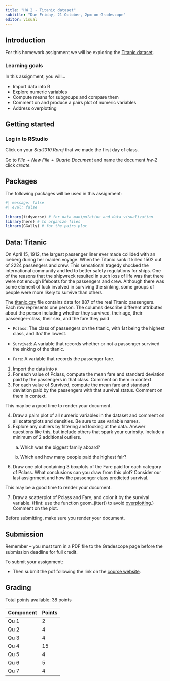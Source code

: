 ```yaml
---
title: "HW 2 - Titanic dataset"
subtitle: "Due Friday, 21 October, 2pm on Gradescope"
editor: visual
---
```


## Introduction

For this homework assignment we will be exploring the [Titanic dataset](https://github.com/stats1010-f22/website/blob/main/hw/data/titanic.csv).

### Learning goals

In this assignment, you will...

-   Import data into R
-   Explore numeric variables
-   Compute means for subgroups and compare them
-   Comment on and produce a pairs plot of numeric variables
-   Address overplotting

## Getting started

### Log in to RStudio

Click on your *Stat1010.Rproj* that we made the first day of class.

Go to *File* ➛ *New File* ➛ *Quarto Document* and name the document *hw-2* click *create.*

## Packages

The following packages will be used in this assignment:

```r
#| message: false
#| eval: false

library(tidyverse) # for data manipulation and data visualization
library(here) # to organize files
library(GGally) # for the pairs plot
```

## Data: Titanic

On April 15, 1912, the largest passenger liner ever made collided with an iceberg during her maiden voyage. When the Titanic sank it killed 1502 out of 2224 passengers and crew. This sensational tragedy shocked the international community and led to better safety regulations for ships. One of the reasons that the shipwreck resulted in such loss of life was that there were not enough lifeboats for the passengers and crew. Although there was some element of luck involved in surviving the sinking, some groups of people were more likely to survive than others.

The [titanic.csv](https://github.com/stats1010-f22/website/blob/main/hw/data/titanic.csv) file contains data for 887 of the real Titanic passengers. Each row represents one person. The columns describe different attributes about the person including whether they survived, their age, their passenger-class, their sex, and the fare they paid

-   `Pclass`: The class of passengers on the titanic, with $1st$ being the highest class, and $3rd$ the lowest.

-   `Survived`: A variable that records whether or not a passenger survived the sinking of the titanic.

-   `Fare`: A variable that records the passenger fare.

1.  Import the data into `R`
2.  For each value of Pclass, compute the mean fare and standard deviation paid by the passengers in that class. Comment on them in context.
3.  For each value of Survived, compute the mean fare and standard deviation paid by the passengers with that survival status. Comment on them in context.

::: callout-warning
This may be a good time to render your document.
:::

4.  Draw a pairs plot of all numeric variables in the dataset and comment on all scatterplots and densities. Be sure to use variable names.
5.  Explore any outliers by filtering and looking at the data. Answer questions like this, but include others that spark your curiosity. Include a minimum of 2 additional outliers.
    a.  Which was the biggest family aboard?

    b.  Which and how many people paid the highest fair?
6.  Draw one plot containing 3 boxplots of the Fare paid for each category of Pclass. What conclusions can you draw from this plot? Consider our last assignment and how the passenger class predicted survival.

::: callout-warning
This may be a good time to render your document.
:::

7.  Draw a scatterplot of Pclass and Fare, and color it by the survival variable. (Hint: use the function geom_jitter() to avoid [overplotting](https://www.data-to-viz.com/caveat/overplotting.html).) Comment on the plot.

::: callout-warning
Before submitting, make sure you render your document,
:::

## Submission

::: callout-warning
Remember -- you must turn in a PDF file to the Gradescope page before the submission deadline for full credit.
:::

To submit your assignment:

-   Then submit the pdf following the link on the [course website](https://stats1010-f22.github.io/website/course-links.html).

## Grading

Total points available: 38 points

| Component | Points |
|-----------|--------|
| Qu 1      | 2      |
| Qu 2      | 4      |
| Qu 3      | 4      |
| Qu 4      | 15     |
| Qu 5      | 4      |
| Qu 6      | 5      |
| Qu 7      | 4      |
